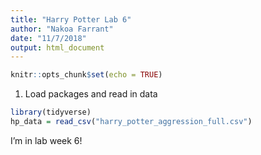 ```yaml
---
title: "Harry Potter Lab 6"
author: "Nakoa Farrant"
date: "11/7/2018"
output: html_document
---
```


```r
knitr::opts_chunk$set(echo = TRUE)
```

1. Load packages and read in data
```r

library(tidyverse)
hp_data = read_csv("harry_potter_aggression_full.csv")
```


I'm in lab week 6!